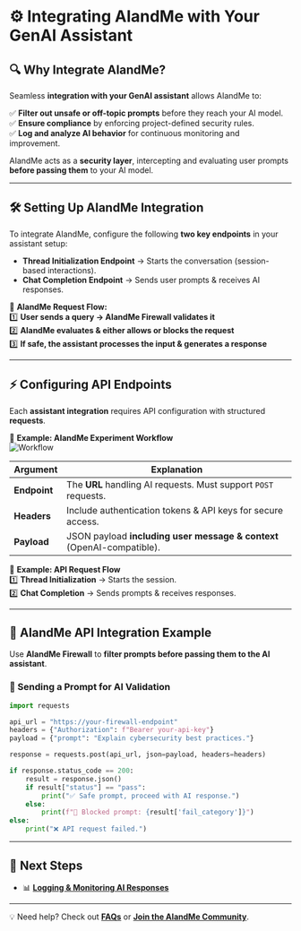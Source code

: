 
# ⚙️  Integrating AIandMe with Your GenAI Assistant  

## **🔍 Why Integrate AIandMe?**  

Seamless **integration with your GenAI assistant** allows AIandMe to:  

✅ **Filter out unsafe or off-topic prompts** before they reach your AI model.  
✅ **Ensure compliance** by enforcing project-defined security rules.  
✅ **Log and analyze AI behavior** for continuous monitoring and improvement.  

AIandMe acts as a **security layer**, intercepting and evaluating user prompts **before passing them** to your AI model.  

---

## **🛠️ Setting Up AIandMe Integration**  

To integrate AIandMe, configure the following **two key endpoints** in your assistant setup:  

- **Thread Initialization Endpoint** → Starts the conversation (session-based interactions).  
- **Chat Completion Endpoint** → Sends user prompts & receives AI responses.  

📌 **AIandMe Request Flow:**  
1️⃣ **User sends a query → AIandMe Firewall validates it**  
2️⃣ **AIandMe evaluates & either allows or blocks the request**  
3️⃣ **If safe, the assistant processes the input & generates a response**  

---

## **⚡ Configuring API Endpoints**  

Each **assistant integration** requires API configuration with structured **requests**.  

📌 **Example: AIandMe Experiment Workflow**  
![Workflow](./Untitled-2025-01-26-1442.excalidraw.png)  

| **Argument** | **Explanation** |
|-------------|----------------|
| **Endpoint** | The **URL** handling AI requests. Must support `POST` requests. |
| **Headers**  | Include authentication tokens & API keys for secure access. |
| **Payload**  | JSON payload **including user message & context** (OpenAI-compatible). |

📌 **Example: API Request Flow**  
1️⃣ **Thread Initialization** → Starts the session.  
2️⃣ **Chat Completion** → Sends prompts & receives responses.  

---

## **🔌 AIandMe API Integration Example**  

Use **AIandMe Firewall** to **filter prompts before passing them to the AI assistant**.  

### **🔹 Sending a Prompt for AI Validation**  

```python
import requests

api_url = "https://your-firewall-endpoint"
headers = {"Authorization": f"Bearer your-api-key"}
payload = {"prompt": "Explain cybersecurity best practices."}

response = requests.post(api_url, json=payload, headers=headers)

if response.status_code == 200:
    result = response.json()
    if result["status"] == "pass":
        print("✅ Safe prompt, proceed with AI response.")
    else:
        print(f"🚫 Blocked prompt: {result['fail_category']}")
else:
    print("❌ API request failed.")
```

---

## **🔗 Next Steps**
- 📊 **[Logging & Monitoring AI Responses](logging_monitoring)**

---

💡 Need help? Check out **[FAQs](faqs)** or **[Join the AIandMe Community](community)**.

